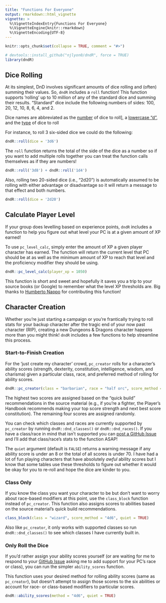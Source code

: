 ```yaml
---
title: "Functions For Everyone"
output: rmarkdown::html_vignette
vignette: >
  %\VignetteIndexEntry{Functions For Everyone}
  %\VignetteEngine{knitr::rmarkdown}
  %\VignetteEncoding{UTF-8}
---
```


```r
knitr::opts_chunk$set(collapse = TRUE, comment = "#>")
```

```r
# devtools::install_github("njlyon0/dndR", force = TRUE)
library(dndR)
```

## Dice Rolling

At its simplest, DnD involves significant amounts of dice rolling and (often) summing their values. So, `dndR` includes a `roll` function! This function supports 'rolling' up to 10 million of any of the standard dice and summing their results. "Standard" dice include the following numbers of sides: 100, 20, 12, 10, 8, 6, 4, and 2.

Dice names are abbreviated as the <u>number</u> of dice to roll], a <u>lowercase "d"</u>, and the <u>type</u> of dice to roll

For instance, to roll 3 six-sided dice we could do the following:
```r
dndR::roll(dice = '3d6')
```

The `roll` function returns the total of the side of the dice as a number so if you want to add multiple rolls together you can treat the function calls themselves as if they are numbers!

```r
dndR::roll('3d8') + dndR::roll('1d4')
```

Also, rolling two 20-sided dice (i.e., "2d20") is automatically assumed to be rolling with either advantage or disadvantage so it will return a message to that effect and both numbers.

```r
dndR::roll(dice = '2d20')
```

## Calculate Player Level

If your group does levelling based on experience points, `dndR` includes a function to help you figure out what level your PC is at a given amount of XP earned!

To use `pc_level_calc`, simply enter the amount of XP a given player character has earned. The function will return the current level that PC should be at as well as the minimum amount of XP to reach that level and the proficiency modifier they should be using.

```r
dndR::pc_level_calc(player_xp = 1050)
```

This function is short and sweet and hopefully it saves you a trip to your source books (or Google) to remember what the level XP thresholds are. Big thanks to <u>Humberto Nappo</u> for contributing this function!

## Character Creation

Whether you're just starting a campaign or you're frantically trying to roll stats for your backup character after the tragic end of your now past character (RIP), creating a new Dungeons & Dragons character happens more than you might think! `dndR` includes a few functions to help streamline this process.

### Start-to-Finish Creation

For the 'just create my character' crowd, `pc_creator` rolls for a character's ability scores (strength, dexterity, constitution, intelligence, wisdom, and charisma) given a particular class, race, and preferred method of rolling for ability scores.

```r
dndR::pc_creator(class = "barbarian", race = "half orc", score_method = "4d6", quiet = TRUE)
```

The highest two scores are assigned based on the "quick build" recommendations in the source material (e.g., if you're a fighter, the Player's Handbook recommends making your top score strength and next best score constitution). The remaining four scores are assigned randomly.

You can check which classes and races are currently supported by `pc_creator` by running `dndR::dnd_classes()` or `dndR::dnd_races()`. If you have a class/race in mind that isn't supported you can [post a GitHub Issue](https://github.com/njlyon0/dndR/issues) and I'll add that class/race's stats to the function ASAP!

The `quiet` argument (default is `FALSE`) returns a warning message if any ability score is under an 8 or the total of all scores is under 70. I have had a lot of fun playing characters that have absolutely *awful* ability scores but I know that some tables use these thresholds to figure out whether it would be okay for you to re-roll and hope the dice are kinder to you.

### Class Only

If you know the class you want your character to be but don't want to worry about race-based modifiers at this point, use the `class_block` function instead of `pc_creator`. This function also assigns scores to abilities based on the source material's quick build recommendations.

```r
class_block(class = "wizard", score_method = "4d6", quiet = TRUE)
```

Also like `pc_creator`, it only works with supported classes so run `dndR::dnd_classes()` to see which classes I have currently built in.

### Only Roll the Dice

If you'd rather assign your ability scores yourself (or are waiting for me to respond to your [GitHub Issue](https://github.com/njlyon0/dndR/issues) asking me to add support for your PC's race or class), you can run the simpler `ability_scores` function.

This function uses your desired method for rolling ability scores (same as `pc_creator`), but doesn't attempt to assign those scores to the six abilities or account for race- or class-based modifiers to particular scores.

```r
dndR::ability_scores(method = "4d6", quiet = TRUE)
```

